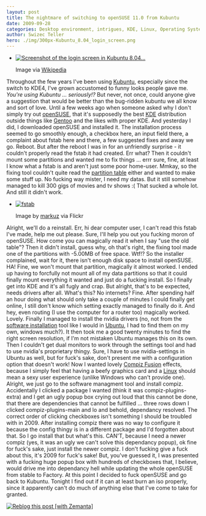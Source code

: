 ```yaml
---
layout: post
title: The nightmare of switching to openSUSE 11.0 from Kubuntu
date: 2009-09-28
categories: Desktop environment, intrigues, KDE, Linux, Operating Systems
author: Swizec Teller
hero: ./img/300px-Kubuntu_8.04_login_screen.png
---
```


-   [![Screenshot of the login screen in Kubuntu 8.04...](./img/300px-Kubuntu_8.04_login_screen.png "Screenshot of the login screen in Kubuntu 8.04...")](http://commons.wikipedia.org/wiki/Image:Kubuntu_8.04_login_screen.png)

    Image via [Wikipedia](http://commons.wikipedia.org/wiki/Image:Kubuntu_8.04_login_screen.png)

Throughout the few years I've been using [Kubuntu](http://en.wikipedia.org/wiki/Kubuntu "Kubuntu"), especially since the switch to KDE4, I've grown accustomed to funny looks people gave me. _You're using Kubuntu ... seriously!?_ But never, not once, could anyone give a suggestion that would be better than the bug-ridden kubuntu we all know and sort of love. Until a few weeks ago when someone asked why I don't simply try out [openSUSE](http://en.wikipedia.org/wiki/OpenSUSE "OpenSUSE"), that it's supposedly the best [KDE](http://en.wikipedia.org/wiki/KDE "KDE") distribution outside things like [Gentoo](http://en.wikipedia.org/wiki/Gentoo_Linux "Gentoo Linux") and the likes with proper KDE. And yesterday I did, I downloaded openSUSE and installed it. The installation process seemed to go smoothly enough, a checkbox here, an input field there, a complaint about fstab here and there, a few suggested fixes and away we go. Reboot. But after the reboot I was in for an unfriendly surprise - it couldn't properly read the fstab it had created. Err what? Then it couldn't mount some partitions and wanted me to fix things ... errr sure, fine, at least I know what a fstab is and aren't just some poor home-user. Mmkay, so the fixing tool couldn't quite read the [partition table](http://en.wikipedia.org/wiki/Disk_partitioning "Disk partitioning") either and wanted to make some stuff up. No fucking way mister, I need my datas. But it still somehow managed to kill 300 gigs of movies and tv shows :( That sucked a whole lot. And still it didn't work.

-   [![fstab](./img/38761786_55259fe242_m.jpg "fstab")](http://www.flickr.com/photos/12345574@N00/38761786)

    Image by [markuz](http://www.flickr.com/photos/12345574@N00/38761786) via Flickr

Alright, we'll do a reinstall. Err, hi dear computer user, I can't read this fstab I've made, help me out please. Sure, I'll help you out you fucking moron of openSUSE. How come you can magically read it when I say "use the old table"? Then it didn't install, guess why, oh that's right, the fixing tool made one of the partitions with -5.00MB of free space. Wtf!? So the installer complained, wait for it, there isn't enough disk space to install openSUSE. HA! Fine, we won't mount that partition, magically it almost worked. I ended up having to forcfully not mount all of my data partitions so that it could finally mount everything it wanted and just do a fucking install. So I finally get into KDE and it's all fugly and crap. But alright, that's to be expected, needs drivers after all. What's this? No internets? Fine. After spending half an hour doing what should only take a couple of minutes I could finally get online, I still don't know which setting exactly managed to finally do it. And hey, even routing (I use the computer for a router too) magically worked. Lovely. Finally I managed to install the nvidia drivers (no, not from the [software installation](http://en.wikipedia.org/wiki/Installation_%28computer_programs%29 "Installation (computer programs)") tool like I would in [Ubuntu](http://en.wikipedia.org/wiki/Ubuntu "Ubuntu"), I had to find them on my own, windows much?). It then took me a good twenty minutes to find the right screen resolution, if I'm not mistaken Ubuntu manages this on its own. Then I couldn't get dual monitors to work through the settings tool and had to use nvidia's proprietary thingy. Sure, I have to use nvidia-settings in Ubuntu as well, but for fuck's sake, don't present me with a configuration option that doesn't work! Now I wanted lovely [Compiz Fusion](http://en.wikipedia.org/wiki/Compiz_Fusion "Compiz Fusion") effects, because I simply feel that having a beefy graphics card and a [Linux](http://en.wikipedia.org/wiki/Linux "Linux") should mean a sexy user experience (unlike Windows who can't provide one). Alright, we just go to the software managment tool and install compiz. Accidentally I clicked a package I wanted (think it was compiz-plugins-extra) and I get an ugly popup box crying out loud that this cannot be done, that there are dependencies that cannot be fulfilled ... three rows down I clicked compiz-plugins-main and lo and behold, dependancy resolved. The correct order of clicking checkboxes isn't something I should be troubled with in 2009. After installing compiz there was no way to configure it because the config thingy is in a different package and I'd forgotten about that. So I go install that but what's this. CAN'T, because I need a newer compiz (yes, it was an ugly we can't solve this dependancy popup), ok fine for fuck's sake, just install the newer compiz. I don't fucking give a fuck about this, it's 2009 for fuck's sake! But, you've guessed it, I was presented with a fucking huge popup box with hundreds of checkboxes that, I believe, would drive me into dependancy hell while updating the whole openSUSE from stable to Factory. At this point I decided to fuck openSUSE and go back to Kubuntu. Tonight I find out if it can at least burn an iso properly, since it apparently can't do much of anything else that I've come to take for granted.

[![Reblog this post \[with Zemanta\]](http://img.zemanta.com/reblog_e.png?x-id=c53c0870-b604-4ac7-b470-24e8abd5161a)](http://reblog.zemanta.com/zemified/c53c0870-b604-4ac7-b470-24e8abd5161a/ "Reblog this post \[with Zemanta]")
